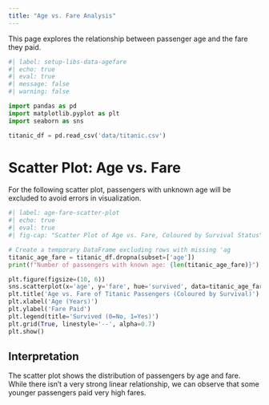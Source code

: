 ```yaml
---
title: "Age vs. Fare Analysis"
---
```


This page explores the relationship between passenger age and the fare they paid.

```python
#| label: setup-libs-data-agefare
#| echo: true 
#| eval: true
#| message: false
#| warning: false

import pandas as pd
import matplotlib.pyplot as plt
import seaborn as sns

titanic_df = pd.read_csv('data/titanic.csv')
```

# Scatter Plot: Age vs. Fare
For the following scatter plot, passengers with unknown age will be excluded to avoid errors in visualization.

```python
#| label: age-fare-scatter-plot
#| echo: true
#| eval: true
#| fig-cap: "Scatter Plot of Age vs. Fare, Coloured by Survival Status"

# Create a temporary DataFrame excluding rows with missing 'ag
titanic_age_fare = titanic_df.dropna(subset=['age'])
print(f"Number of passengers with known age: {len(titanic_age_fare)}")

plt.figure(figsize=(10, 6))
sns.scatterplot(x='age', y='fare', hue='survived', data=titanic_age_fare, alpha=0.7, palette={0: '#377eb8', 1: '#ff7f00'})
plt.title('Age vs. Fare of Titanic Passengers (Coloured by Survival)')
plt.xlabel('Age (Years)')
plt.ylabel('Fare Paid')
plt.legend(title='Survived (0=No, 1=Yes)')
plt.grid(True, linestyle='--', alpha=0.7)
plt.show()
```

## Interpretation
The scatter plot shows the distribution of passengers by age and fare. While there isn't a very strong linear relationship, we can observe that some younger passengers paid very high fares.